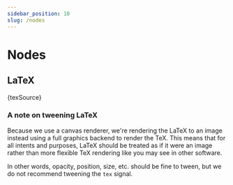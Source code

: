 ```yaml
---
sidebar_position: 10
slug: /nodes
---
```



# Nodes

## LaTeX

<CodeBlock language="tsx">{texSource}</CodeBlock>

<AnimationPlayer small name="tex" />

### A note on tweening LaTeX

Because we use a canvas renderer, we're rendering the LaTeX to an image instead
using a full graphics backend to render the TeX. This means that for all intents
and purposes, LaTeX should be treated as if it were an image rather than more
flexible TeX rendering like you may see in other software.

In other words, opacity, position, size, etc. should be fine to tween, but we do
not recommend tweening the `tex` signal.
